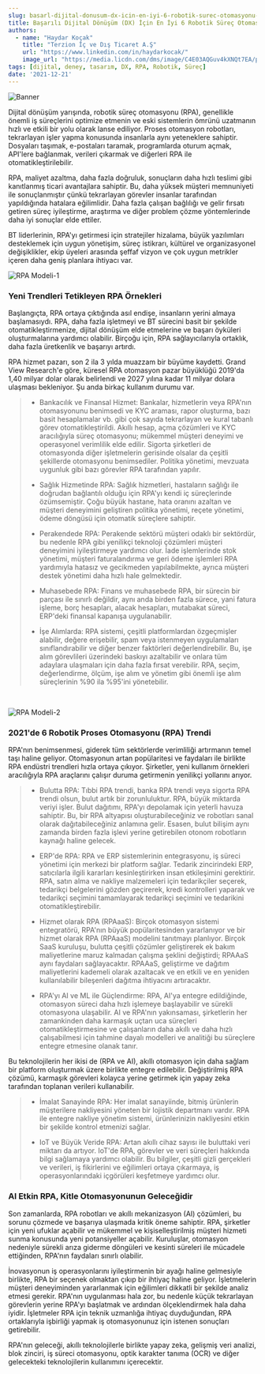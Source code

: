 ```yaml
---
slug: basarl-dijital-donusum-dx-icin-en-iyi-6-robotik-surec-otomasyonu-rpa-trendi
title: Başarılı Dijital Dönüşüm (DX) İçin En İyi 6 Robotik Süreç Otomasyonu (RPA) Trendi
authors:
  - name: "Haydar Koçak"
    title: "Terzion İç ve Dış Ticaret A.Ş"
    url: "https://www.linkedin.com/in/haydarkocak/"
    image_url: "https://media.licdn.com/dms/image/C4E03AQGuv4kXNQt7EA/profile-displayphoto-shrink_800_800/0/1637569961067?e=1687392000&v=beta&t=U13jOalcnEy9KUZ6u409piQTXC0RHyv6qAmDv9JX9Kw"
tags: [dijital, deney, tasarım, DX, RPA, Robotik, Süreç]
date: '2021-12-21'
---
```


![Banner](./img/basarl-dijital-donusum-banner.png)

Dijital dönüşüm yarışında, robotik süreç otomasyonu (RPA), genellikle önemli iş süreçlerini optimize etmenin ve eski sistemlerin ömrünü uzatmanın hızlı ve etkili bir yolu olarak lanse ediliyor. Proses otomasyon robotları, tekrarlayan işler yapma konusunda insanlarla aynı yeteneklere sahiptir. Dosyaları taşımak, e-postaları taramak, programlarda oturum açmak, API'lere bağlanmak, verileri çıkarmak ve diğerleri RPA ile otomatikleştirilebilir. 

<!--truncate-->

RPA, maliyet azaltma, daha fazla doğruluk, sonuçların daha hızlı teslimi gibi kanıtlanmış ticari avantajlara sahiptir. Bu, daha yüksek müşteri memnuniyeti ile sonuçlanmıştır çünkü tekrarlayan görevler insanlar tarafından yapıldığında hatalara eğilimlidir. Daha fazla çalışan bağlılığı ve gelir fırsatı getiren süreç iyileştirme, araştırma ve diğer problem çözme yöntemlerinde daha iyi sonuçlar elde ettiler.

BT liderlerinin, RPA'yı getirmesi için stratejiler hizalama, büyük yazılımları desteklemek için uygun yönetişim, süreç istikrarı, kültürel ve organizasyonel değişiklikler, ekip üyeleri arasında şeffaf vizyon ve çok uygun metrikler içeren daha geniş planlara ihtiyacı var.

![RPA Modeli-1](./img/basarl-dijital-donusum-RPA.png)

### **Yeni Trendleri Tetikleyen RPA Örnekleri**

Başlangıçta, RPA ortaya çıktığında asıl endişe, insanların yerini almaya başlamasıydı. RPA, daha fazla işletmeyi ve BT sürecini basit bir şekilde otomatikleştirmenize, dijital dönüşüm elde etmelerine ve başarı öyküleri oluşturmalarına yardımcı olabilir. Birçoğu için, RPA sağlayıcılarıyla ortaklık, daha fazla üretkenlik ve başarıyı artırdı.

RPA hizmet pazarı, son 2 ila 3 yılda muazzam bir büyüme kaydetti. Grand View Research'e göre, küresel RPA otomasyon pazar büyüklüğü 2019'da 1,40 milyar dolar olarak belirlendi ve 2027 yılına kadar 11 milyar dolara ulaşması bekleniyor. Şu anda birkaç kullanım durumu var.

>- Bankacılık ve Finansal Hizmet: Bankalar, hizmetlerin veya RPA'nın otomasyonunu benimsedi ve KYC araması, rapor oluşturma, bazı basit hesaplamalar vb. gibi çok sayıda tekrarlayan ve kural tabanlı görev otomatikleştirildi. Akıllı hesap, açma çözümleri ve KYC aracılığıyla süreç otomasyonu; mükemmel müşteri deneyimi ve operasyonel verimlilik elde edilir. Sigorta şirketleri de otomasyonda diğer işletmelerin gerisinde olsalar da çeşitli şekillerde otomasyonu benimsediler. Politika yönetimi, mevzuata uygunluk gibi bazı görevler RPA tarafından yapılır.
>
>- Sağlık Hizmetinde RPA: Sağlık hizmetleri, hastaların sağlığı ile doğrudan bağlantılı olduğu için RPA'yı kendi iç süreçlerinde özümsemiştir. Çoğu büyük hastane, hata oranını azaltan ve müşteri deneyimini geliştiren politika yönetimi, reçete yönetimi, ödeme döngüsü için otomatik süreçlere sahiptir.
>
>- Perakendede RPA: Perakende sektörü müşteri odaklı bir sektördür, bu nedenle RPA gibi yenilikçi teknoloji çözümleri müşteri deneyimini iyileştirmeye yardımcı olur. İade işlemlerinde stok yönetimi, müşteri faturalandırma ve geri ödeme işlemleri RPA yardımıyla hatasız ve gecikmeden yapılabilmekte, ayrıca müşteri destek yönetimi daha hızlı hale gelmektedir.
>
>- Muhasebede RPA: Finans ve muhasebede RPA, bir sürecin bir parçası ile sınırlı değildir, aynı anda birden fazla sürece, yani fatura işleme, borç hesapları, alacak hesapları, mutabakat süreci, ERP'deki finansal kapanışa uygulanabilir. 
>
>- İşe Alımlarda: RPA sistemi, çeşitli platformlardan özgeçmişler alabilir, değere erişebilir, spam veya istenmeyen uygulamaları sınıflandırabilir ve diğer benzer faktörleri değerlendirebilir. Bu, işe alım görevlileri üzerindeki baskıyı azaltabilir ve onlara tüm adaylara ulaşmaları için daha fazla fırsat verebilir. RPA, seçim, değerlendirme, ölçüm, işe alım ve yönetim gibi önemli işe alım süreçlerinin %90 ila %95'ini yönetebilir.

<br/>

![RPA Modeli-2](./img/basarl-dijital-donusum-RPA2.png)

### **2021'de 6 Robotik Proses Otomasyonu (RPA) Trendi**

RPA'nın benimsenmesi, giderek tüm sektörlerde verimliliği artırmanın temel taşı haline geliyor. Otomasyonun artan popülaritesi ve faydaları ile birlikte RPA endüstri trendleri hızla ortaya çıkıyor. Şirketler, yeni kullanım örnekleri aracılığıyla RPA araçlarını çalışır duruma getirmenin yenilikçi yollarını arıyor.

>
>- Bulutta RPA: Tıbbi RPA trendi, banka RPA trendi veya sigorta RPA trendi olsun, bulut artık bir zorunluluktur. RPA, büyük miktarda veriyi işler. Bulut dağıtımı, RPA'yı depolamak için yeterli havuza sahiptir. Bu, bir RPA altyapısı oluşturabileceğiniz ve robotları sanal olarak dağıtabileceğiniz anlamına gelir. Esasen, bulut bilişim aynı zamanda birden fazla işlevi yerine getirebilen otonom robotların kaynağı haline gelecek.
>
>- ERP'de RPA: RPA ve ERP sistemlerinin entegrasyonu, iş süreci yönetimi için merkezi bir platform sağlar. Tedarik zincirindeki ERP, satıcılarla ilgili kararları kesinleştirirken insan etkileşimini gerektirir. RPA, satın alma ve nakliye malzemeleri için tedarikçiler seçerek, tedarikçi belgelerini gözden geçirerek, kredi kontrolleri yaparak ve tedarikçi seçimini tamamlayarak tedarikçi seçimini ve tedarikini otomatikleştirebilir.
>
>- Hizmet olarak RPA (RPAaaS): Birçok otomasyon sistemi entegratörü, RPA'nın büyük popülaritesinden yararlanıyor ve bir hizmet olarak RPA (RPAaaS) modelini tanıtmayı planlıyor. Birçok SaaS kuruluşu, bulutta çeşitli çözümler geliştirerek ek bakım maliyetlerine maruz kalmadan çalışma şeklini değiştirdi; RPAAaS aynı faydaları sağlayacaktır. RPAAaS, geliştirme ve dağıtım maliyetlerini kademeli olarak azaltacak ve en etkili ve en yeniden kullanılabilir bileşenleri dağıtma ihtiyacını artıracaktır.
>
>- RPA'yı AI ve ML ile Güçlendirme: RPA, AI'ya entegre edildiğinde, otomasyon süreci daha hızlı işlemeye başlayabilir ve sürekli otomasyona ulaşabilir. AI ve RPA'nın yakınsaması, şirketlerin her zamankinden daha karmaşık uçtan uca süreçleri otomatikleştirmesine ve çalışanların daha akıllı ve daha hızlı çalışabilmesi için tahmine dayalı modelleri ve analitiği bu süreçlere entegre etmesine olanak tanır.
>

Bu teknolojilerin her ikisi de (RPA ve AI), akıllı otomasyon için daha sağlam bir platform oluşturmak üzere birlikte entegre edilebilir. Değiştirilmiş RPA çözümü, karmaşık görevleri kolayca yerine getirmek için yapay zeka tarafından toplanan verileri kullanabilir.

>- İmalat Sanayinde RPA: Her imalat sanayiinde, bitmiş ürünlerin müşterilere nakliyesini yöneten bir lojistik departmanı vardır. RPA ile entegre nakliye yönetim sistemi, ürünlerinizin nakliyesini etkin bir şekilde kontrol etmenizi sağlar.
>
>- IoT ve Büyük Veride RPA: Artan akıllı cihaz sayısı ile buluttaki veri miktarı da artıyor. IoT'de RPA, görevler ve veri süreçleri hakkında bilgi sağlamaya yardımcı olabilir. Bu bilgiler, çeşitli gizli gerçekleri ve verileri, iş fikirlerini ve eğilimleri ortaya çıkarmaya, iş operasyonlarındaki içgörüleri keşfetmeye yardımcı olur. 


### AI Etkin RPA, Kitle Otomasyonunun Geleceğidir

Son zamanlarda, RPA robotları ve akıllı mekanizasyon (AI) çözümleri, bu sorunu çözmede ve başarıya ulaşmada kritik öneme sahiptir. RPA, şirketler için yeni ufuklar açabilir ve mükemmel ve kişiselleştirilmiş müşteri hizmeti sunma konusunda yeni potansiyeller açabilir. Kuruluşlar, otomasyon nedeniyle sürekli arıza giderme döngüleri ve kesinti süreleri ile mücadele ettiğinden, RPA'nın faydaları sınırlı olabilir. 

İnovasyonun iş operasyonlarını iyileştirmenin bir ayağı haline gelmesiyle birlikte, RPA bir seçenek olmaktan çıkıp bir ihtiyaç haline geliyor. İşletmelerin müşteri deneyiminden yararlanmak için eğilimleri dikkatli bir şekilde analiz etmesi gerekir. RPA'nın uygulanması hala zor, bu nedenle küçük tekrarlayan görevlerin yerine RPA'yı başlatmak ve ardından ölçeklendirmek hala daha iyidir. İşletmeler RPA için teknik uzmanlığa ihtiyaç duyduğundan, RPA ortaklarıyla işbirliği yapmak iş otomasyonunuz için istenen sonuçları getirebilir. 

RPA'nın geleceği, akıllı teknolojilerle birlikte yapay zeka, gelişmiş veri analizi, blok zinciri, iş süreci otomasyonu, optik karakter tanıma (OCR) ve diğer gelecekteki teknolojilerin kullanımını içerecektir.